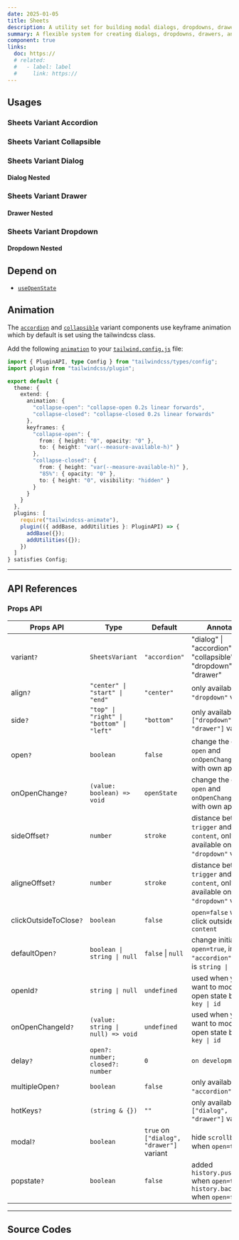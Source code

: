 ```yaml
---
date: 2025-01-05
title: Sheets
description: A utility set for building modal dialogs, dropdowns, drawers, collapsibles, and accordions, with support for nested interactions.
summary: A flexible system for creating dialogs, dropdowns, drawers, and accordions, including nested support.
component: true
links:
  doc: https://
  # related:
  #   - label: label
  #     link: https://
---
```


## Usages

### Sheets Variant Accordion

<SheetsDemosAccordion />

### Sheets Variant Collapsible

<SheetsDemosCollapsible />

<SheetsDemosCollapsible2 />

### Sheets Variant Dialog

<SheetsDemosDialog />

#### Dialog Nested

<SheetsDemosDialogNested />

### Sheets Variant Drawer

<SheetsDemosDrawer />

#### Drawer Nested

<SheetsDemosDrawerNested />

### Sheets Variant Dropdown

<SheetsDemosDropdown />

#### Dropdown Nested

<SheetsDemosDropdownNested />

## Depend on

- [`useOpenState`](/docs/web/hooks/use-open-state)

## Animation

The [`accordion`](/docs/components/web/sheets#sheets-accordion) and [`collapsible`](/docs/components/web/sheets#sheets-collapsible) variant components use keyframe animation which by default is set using the tailwindcss class.

Add the following [`animation`](https://tailwindcss.com/docs/animation#customizing-your-theme) to your [`tailwind.config.js`](https://tailwindcss.com/docs/configuration) file:

```ts
import { PluginAPI, type Config } from "tailwindcss/types/config";
import plugin from "tailwindcss/plugin";

export default {
  theme: {
    extend: {
      animation: {
        "collapse-open": "collapse-open 0.2s linear forwards",
        "collapse-closed": "collapse-closed 0.2s linear forwards"
      },
      keyframes: {
        "collapse-open": {
          from: { height: "0", opacity: "0" },
          to: { height: "var(--measure-available-h)" }
        },
        "collapse-closed": {
          from: { height: "var(--measure-available-h)" },
          "85%": { opacity: "0" },
          to: { height: "0", visibility: "hidden" }
        }
      }
    }
  },
  plugins: [
    require("tailwindcss-animate"),
    plugin(({ addBase, addUtilities }: PluginAPI) => {
      addBase({});
      addUtilities({});
    })
  ]
} satisfies Config;
```

---

## API References

### Props API

| Props API              | Type                                     | Default                                  | Annotation                                                                          |
| ---------------------- | ---------------------------------------- | ---------------------------------------- | ----------------------------------------------------------------------------------- |
| variant`?`             | `SheetsVariant`                          | `"accordion"`                            | "dialog" \| "accordion" \| "collapsible" \| "dropdown" \| "drawer"                  |
| align`?`               | `"center" \| "start" \| "end"`           | `"center"`                               | only available on `"dropdown"` variant                                              |
| side`?`                | `"top" \| "right" \| "bottom" \| "left"` | `"bottom"`                               | only available on `["dropdown", "drawer"]` variant                                  |
| open`?`                | `boolean`                                | `false`                                  | change the original `open` and `onOpenChange` state with own approach               |
| onOpenChange`?`        | `(value: boolean) => void`               | `openState`                              | change the original `open` and `onOpenChange` state with own approach               |
| sideOffset`?`          | `number`                                 | `stroke`                                 | distance between `trigger` and `content`, only available on `"dropdown"` variant    |
| aligneOffset`?`        | `number`                                 | `stroke`                                 | distance between `trigger` and `content`, only available on `"dropdown"` variant    |
| clickOutsideToClose`?` | `boolean`                                | `false`                                  | `open=false` when click outside `content`                                           |
| defaultOpen`?`         | `boolean \| string \| null`              | `false` \| `null`                        | change initial `open=true`, in case `"accordion"` variant is `string \| null`       |
| openId`?`              | `string \| null`                         | `undefined`                              | used when you want to modify the open state based on `key \| id`                    |
| onOpenChangeId`?`      | `(value: string \| null) => void`        | `undefined`                              | used when you want to modify the open state based on `key \| id`                    |
| delay`?`               | `open?: number; closed?: number`         | `0`                                      | `on development`                                                                    |
| multipleOpen`?`        | `boolean`                                | `false`                                  | only available on `"accordion"` variant                                             |
| hotKeys`?`             | `(string & {})`                          | `""`                                     | only available on `["dialog", "drawer"]` variant                                    |
| modal`?`               | `boolean`                                | `true` on `["dialog", "drawer"]` variant | hide `scrollbar` body when `open=true`                                              |
| popstate`?`            | `boolean`                                | `false`                                  | added `history.pushState()` when `open=true` and `history.back()` when `open=false` |

---

## Source Codes

<SourceCodes name="sheets" />
